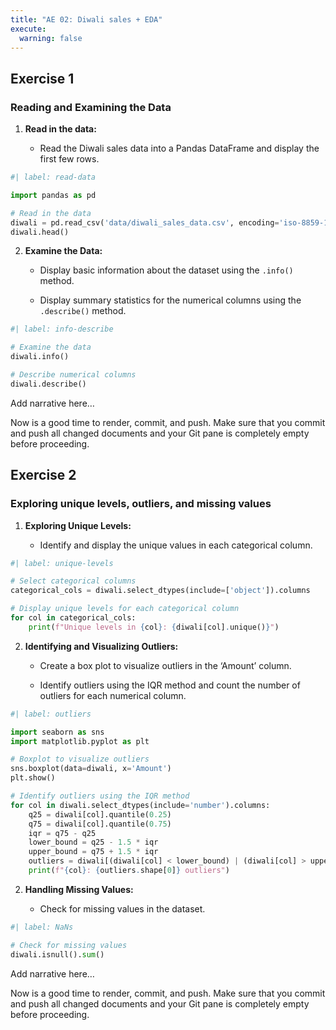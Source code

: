 ```yaml
---
title: "AE 02: Diwali sales + EDA"
execute: 
  warning: false
---
```


## Exercise 1

### Reading and Examining the Data

1.  **Read in the data:**

    -   Read the Diwali sales data into a Pandas DataFrame and display the first few rows.

```python
#| label: read-data

import pandas as pd

# Read in the data
diwali = pd.read_csv('data/diwali_sales_data.csv', encoding='iso-8859-1')
diwali.head()
```

2.  **Examine the Data:**
    -   Display basic information about the dataset using the `.info()` method.

    -   Display summary statistics for the numerical columns using the `.describe()` method.

```python
#| label: info-describe

# Examine the data
diwali.info()

# Describe numerical columns
diwali.describe()
```

Add narrative here...

::: callout-important
Now is a good time to render, commit, and push.
Make sure that you commit and push all changed documents and your Git pane is completely empty before proceeding.
:::

## Exercise 2

### Exploring unique levels, outliers, and missing values

1.  **Exploring Unique Levels:**

    -   Identify and display the unique values in each categorical column.

```python
#| label: unique-levels

# Select categorical columns
categorical_cols = diwali.select_dtypes(include=['object']).columns

# Display unique levels for each categorical column
for col in categorical_cols:
    print(f"Unique levels in {col}: {diwali[col].unique()}")
```

2.  **Identifying and Visualizing Outliers:**

    -   Create a box plot to visualize outliers in the 'Amount' column.

    -   Identify outliers using the IQR method and count the number of outliers for each numerical column.

```python
#| label: outliers

import seaborn as sns
import matplotlib.pyplot as plt

# Boxplot to visualize outliers
sns.boxplot(data=diwali, x='Amount')
plt.show()

# Identify outliers using the IQR method
for col in diwali.select_dtypes(include='number').columns:
    q25 = diwali[col].quantile(0.25)
    q75 = diwali[col].quantile(0.75)
    iqr = q75 - q25
    lower_bound = q25 - 1.5 * iqr
    upper_bound = q75 + 1.5 * iqr
    outliers = diwali[(diwali[col] < lower_bound) | (diwali[col] > upper_bound)]
    print(f"{col}: {outliers.shape[0]} outliers")
```

2.  **Handling Missing Values:**

    -   Check for missing values in the dataset.

```python
#| label: NaNs

# Check for missing values
diwali.isnull().sum()
```

Add narrative here...

::: callout-important
Now is a good time to render, commit, and push.
Make sure that you commit and push all changed documents and your Git pane is completely empty before proceeding.
:::
